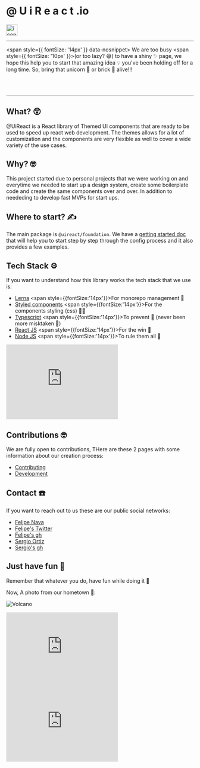 <div style={{ display: 'flex', alignItems: 'baseline', gap: '10px' }}>
  <h1 style={{ fontFamily: 'Sen', display: 'inline' }}>
    <span style={{ color: '#F08B31' }}>@</span>
    <span style={{ color: '#7CE91B' }}>U</span>
    <span style={{ color: '#1BE9D9' }}>i</span>
    <span style={{ color: '#E91BE0' }}>R</span>
    <span style={{ color: '#EDF031' }}>e</span>
    <span style={{ color: '#31F051' }}>a</span>
    <span style={{ color: '#F0314E' }}>c</span>
    <span style={{ color: '#31F096' }}>t</span>
    .io
  </h1>
  <img src="/sunglasses_cat.gif" alt="icon" width="30px" />
</div>

<hr />

<span style={{ fontSize: '14px' }} data-nosnippet>
  We are too busy <span style={{ fontSize: '10px' }}>(or too lazy? 😅)</span> to have a shiny ✨ page, we hope this help
  you to start that amazing idea 💡 you've been holding off for a long time. So, bring that unicorn 🦄 or brick 🧱
  alive!!!
</span>

<br />
<br />
<hr />

## What? 😲

@UiReact is a React library of Themed UI components that are ready to be used to speed up react web development. The themes allows for a lot of customization and the components are very flexible as well to cover a wide variety of the use cases.

## Why? 🤓

This project started due to personal projects that we were working on and everytime we needed to start up a design system, create some boilerplate code and create the same components over and over. In addition to neededing to develop fast MVPs for start ups.

## Where to start? ✍️

The main package is `@uireact/foundation`. We have a [getting started doc](./getting-started) that will help you to start step by step through the config process and it also provides a few examples.

## Tech Stack ⚙️

If you want to understand how this library works the tech stack that we use is:

- [Lerna](https://lerna.js.org/) <span style={{fontSize:'14px'}}>For monorepo management 🫶</span>
- [Styled components](https://styled-components.com/) <span style={{fontSize:'14px'}}>For the components styling (css) 💅🏿</span>
- [Typescript](https://www.typescriptlang.org/) <span style={{fontSize:'14px'}}>To prevent 🐛 (never been more misktaken 🫠) </span>
- [React JS](https://react.dev/) <span style={{fontSize:'14px'}}>For the win 🥷 </span>
- [Node JS](https://nodejs.org/) <span style={{fontSize:'14px'}}>To rule them all 🦄</span>

<iframe
  src="https://giphy.com/embed/Dh5q0sShxgp13DwrvG"
  width="300"
  height="200"
  frameBorder="0"
  className="giphy-embed"
  allowFullScreen
></iframe>

## Contributions 🤓

We are fully open to contributions, THere are these 2 pages with some information about our creation process:

- [Contributing](https://uireact.io/contributing)
- [Development](https://uireact.io/dev)

## Contact ☎️

If you want to reach out to us these are our public social networks:

- [Felipe Nava](https://www.linkedin.com/in/inavac/)
- [Felipe's Twitter](https://twitter.com/FelipeNava92)
- [Felipe's gh](https://github.com/inavac182/)
- [Sergio Ortiz](https://www.linkedin.com/in/sergio-audel-ortiz-gutierrez-1698b158/)
- [Sergio's gh](https://github.com/saudelog)

## Just have fun 🫶

Remember that whatever you do, have fun while doing it 🤗

Now, A photo from our hometown 🤩:

![Volcano](/colima.jpg)

<iframe
  src="https://giphy.com/embed/unxCGmTuBvwo2djRLA"
  width="300"
  height="200"
  frameBorder="0"
  className="giphy-embed"
  allowFullScreen
></iframe>

<iframe
  src="https://giphy.com/embed/vzO0Vc8b2VBLi"
  width="300"
  height="200"
  frameBorder="0"
  className="giphy-embed"
  allowFullScreen
></iframe>
